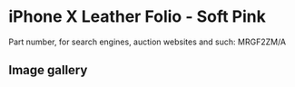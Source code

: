 # iPhone X Leather Folio - Soft Pink

Part number, for search engines, auction websites and such: MRGF2ZM/A

## Image gallery

<div style={{ width: "768px" }}>
  <GalleryComponent
    images={[
      {
        original: "/everysource/MRGF2",
        thumbnail: "/everypreview/MRGF2",
      },
      {
        original: "/everysource/MRGF2_AV1_SILVER",
        thumbnail: "/everypreview/MRGF2_AV1_SILVER",
      },
      {
        original: "/everysource/MRGF2_AV2",
        thumbnail: "/everypreview/MRGF2_AV2",
      }
    ]}
  />
</div>